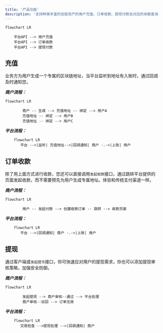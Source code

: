```yaml
---
title: '产品功能'
description: '支持种类丰富的加密资产的用户充值、订单收款、提现付款及对应的余额查询、对账、通知等服务。客户可根据自身业务模式，灵活接入相应服务。'
---
```


```mermaid
flowchart LR

    平台API --> 用户充值
    平台API --> 订单收款
    平台API --> 提现付款

```

## 充值
业务方为用户生成一个专属的区块链地址，当平台监听到地址有入账时，通过回调及时通知您。

_**商户流程：**_


```mermaid
flowchart LR

        商户 -- 生成 --> 充值地址 -- 绑定 --> 用户A
        充值地址 -- 绑定 --> 用户B
        充值地址 -- 绑定 --> 用户C
```

_**平台流程：**_

```mermaid
    flowchart LR
       平台 -->|监听| 充值地址-->|回调通知| 商户 -.->|上账| 用户

```



## 订单收款
除了用上面方式进行收款，您还可以直接调用`发起收款`接口，通过跳转平台提供的页面发起收款，而不需要预先为用户生成专属地址。体验和传统支付渠道一样。

_**商户流程：**_
```mermaid
flowchart LR

        用户 -- 发起付款 --> 创建收款订单 -- 跳转 --> 收款页面

```

_**平台流程：**_

```mermaid
    flowchart LR
       平台 -->|回调通知| 商户 -.->|上账| 用户
```


## 提现
通过客户端或`发起提币`接口，你可快速应对用户的提现需求，你也可以添加提现审核策略，加强安全防御。

_**商户流程：**_
```mermaid
flowchart LR

        发起提现 --> 商户审核--通过 --> 平台处理
        商户审核--驳回 --> 订单无效
```

_**平台流程：**_
```mermaid
    flowchart LR
       交易检查 -->提现处理 -->|回调通知| 商户

```

